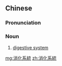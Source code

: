 {{also|消化系统}}
==Chinese==
{{zh-forms|s=消化系统|type=22}}

===Pronunciation===
{{zh-pron
|m=xiāohuà xìtǒng
|c=siu1 faa3 hai6 tung2
|mn=siau-hòa hē-thóng
|cat=n
}}

===Noun===
{{zh-noun}}

# [[digestive system]]

[[mg:消化系統]]
[[zh:消化系統]]